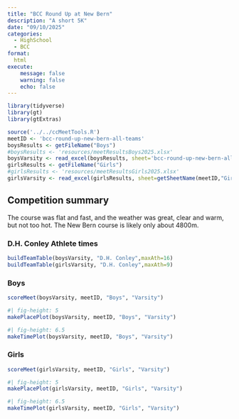 ```yaml
---
title: "BCC Round Up at New Bern"
description: "A short 5K"
date: "09/10/2025"
categories:
  - HighSchool
  - BCC
format: 
  html
execute:
    message: false
    warning: false
    echo: false
---
```


```r
library(tidyverse)
library(gt)
library(gtExtras)

source('../../ccMeetTools.R')
meetID <- 'bcc-round-up-new-bern-all-teams'
boysResults <- getFileName("Boys")
#boysResults <- 'resources/meetResultsBoys2025.xlsx'
boysVarsity <- read_excel(boysResults, sheet='bcc-round-up-new-bern-all-teams')
girlsResults <- getFileName("Girls")
#girlsResults <- 'resources/meetResultsGirls2025.xlsx'
girlsVarsity <- read_excel(girlsResults, sheet=getSheetName(meetID,"Girls","Varsity"))
```

## Competition summary
The course was flat and fast, and the weather was great, clear and warm, but not too hot. The New Bern course is likely only about 4800m.

### D.H. Conley Athlete times
```r
buildTeamTable(boysVarsity, "D.H. Conley",maxAth=16)
buildTeamTable(girlsVarsity, "D.H. Conley",maxAth=9)
```

### Boys
```r
scoreMeet(boysVarsity, meetID, "Boys", "Varsity")
```

```r
#| fig-height: 5
makePlacePlot(boysVarsity, meetID, "Boys", "Varsity")
```

```r
#| fig-height: 6.5
makeTimePlot(boysVarsity, meetID, "Boys", "Varsity")
```

### Girls
```r
scoreMeet(girlsVarsity, meetID, "Girls", "Varsity")
```

```r
#| fig-height: 5
makePlacePlot(girlsVarsity, meetID, "Girls", "Varsity")
```

```r
#| fig-height: 6.5
makeTimePlot(girlsVarsity, meetID, "Girls", "Varsity")
```

